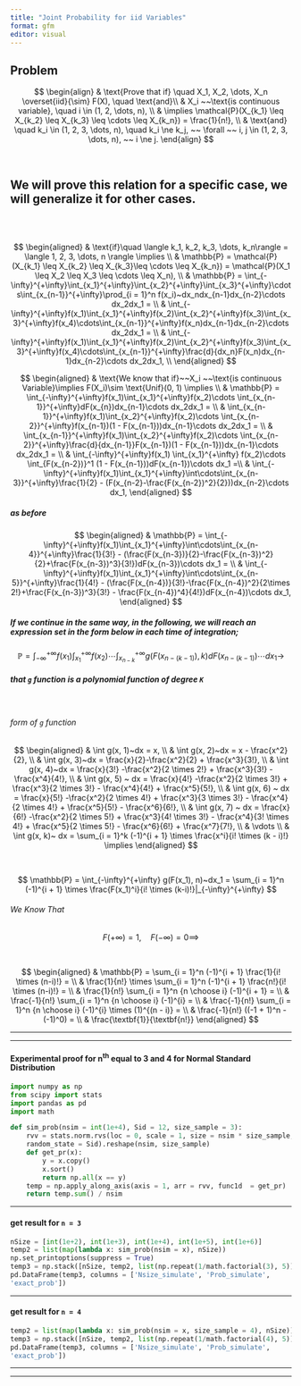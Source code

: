 ```yaml
---
title: "Joint Probability for iid Variables"
format: gfm
editor: visual
---
```



## Problem

$$
\begin{align}
& \text{Prove that if} \quad X_1, X_2, \dots, X_n \overset{iid}{\sim} F(X), \quad \text{and}\\
& X_i ~~\text{is continuous variable}, \quad i \in (1, 2, \dots, n), \\
& \implies \mathcal{P}(X_{k_1} \leq X_{k_2} \leq X_{k_3} \leq \cdots \leq X_{k_n}) = \frac{1}{n!}, \\
& \text{and} \quad k_i \in (1, 2, 3, \dots, n), \quad k_i \ne k_j, ~~ \forall ~~ i, j \in  (1, 2, 3, \dots, n), ~~ i \ne j.
\end{align}
$$


\ 
\ 

## We will prove this relation for a specific case, we will generalize it for other cases.

\
\

$$
\begin{aligned}
& \text{if}\quad \langle k_1, k_2, k_3, \dots, k_n\rangle  = \langle 1, 2, 3, \dots, n \rangle \implies \\
& \mathbb{P} = \mathcal{P}(X_{k_1} \leq X_{k_2} \leq X_{k_3}\leq \cdots \leq X_{k_n}) = \mathcal{P}(X_1 \leq X_2 \leq X_3 \leq \cdots \leq X_n), \\
& \mathbb{P} = \int_{-\infty}^{+\infty}\int_{x_1}^{+\infty}\int_{x_2}^{+\infty}\int_{x_3}^{+\infty}\cdots\int_{x_{n-1}}^{+\infty}\prod_{i = 1}^n f(x_i)~dx_ndx_{n-1}dx_{n-2}\cdots dx_2dx_1 = \\
& \int_{-\infty}^{+\infty}f(x_1)\int_{x_1}^{+\infty}f(x_2)\int_{x_2}^{+\infty}f(x_3)\int_{x_3}^{+\infty}f(x_4)\cdots\int_{x_{n-1}}^{+\infty}f(x_n)dx_{n-1}dx_{n-2}\cdots dx_2dx_1 = \\
& \int_{-\infty}^{+\infty}f(x_1)\int_{x_1}^{+\infty}f(x_2)\int_{x_2}^{+\infty}f(x_3)\int_{x_3}^{+\infty}f(x_4)\cdots\int_{x_{n-1}}^{+\infty}\frac{d}{dx_n}F(x_n)dx_{n-1}dx_{n-2}\cdots dx_2dx_1, \\
\end{aligned}
$$



$$
\begin{aligned}
& \text{We know that if}~~X_i ~~\text{is continuous Variable}\implies F(X_i)\sim \text{Unif}(0, 1) \implies \\
& \mathbb{P} = \int_{-\infty}^{+\infty}f(x_1)\int_{x_1}^{+\infty}f(x_2)\cdots
\int_{x_{n-1}}^{+\infty}dF(x_{n})dx_{n-1}\cdots dx_2dx_1 = \\
& \int_{x_{n-1}}^{+\infty}f(x_1)\int_{x_2}^{+\infty}f(x_2)\cdots
\int_{x_{n-2}}^{+\infty}f(x_{n-1})(1 - F(x_{n-1}))dx_{n-1}\cdots dx_2dx_1 = \\
& \int_{x_{n-1}}^{+\infty}f(x_1)\int_{x_2}^{+\infty}f(x_2)\cdots
\int_{x_{n-2}}^{+\infty}\frac{d}{dx_{n-1}}F(x_{n-1})(1 - F(x_{n-1}))dx_{n-1}\cdots dx_2dx_1 = \\
& \int_{-\infty}^{+\infty}f(x_1) \int_{x_1}^{+\infty} f(x_2)\cdots \int_{F(x_{n-2})}^1 (1 - F(x_{n-1}))dF(x_{n-1})\cdots dx_1 =\\
& \int_{-\infty}^{+\infty}f(x_1)\int_{x_1}^{+\infty}\int\cdots\int_{x_{n-3}}^{+\infty}\frac{1}{2} - (F(x_{n-2}-\frac{F(x_{n-2})^2}{2}))dx_{n-2}\cdots dx_1, 
\end{aligned}
$$

##### as before


$$
\begin{aligned}
& \mathbb{P} = \int_{-\infty}^{+\infty}f(x_1)\int_{x_1}^{+\infty}\int\cdots\int_{x_{n-4}}^{+\infty}\frac{1}{3!} - (\frac{F(x_{n-3})}{2}-\frac{F(x_{n-3})^2}{2}+\frac{F(x_{n-3})^3}{3!})dF(x_{n-3})\cdots dx_1 = \\
& \int_{-\infty}^{+\infty}f(x_1)\int_{x_1}^{+\infty}\int\cdots\int_{x_{n-5}}^{+\infty}\frac{1}{4!} - (\frac{F(x_{n-4})}{3!}-\frac{F(x_{n-4})^2}{2\times 2!}+\frac{F(x_{n-3})^3}{3!} - \frac{F(x_{n-4})^4}{4!})dF(x_{n-4})\cdots dx_1, 
\end{aligned}
$$


##### If we continue in the same way, in the following, we will reach an expression set in the form below in each time of integration;


$$
\mathbb{P} = \int_{-\infty}^{+\infty} f(x_1) \int_{x_1}^{+\infty}f(x_2) \cdots \int_{x_{n-k}}^{+\infty}g(F(x_{n-(k-1)}), k)dF(x_{n-(k-1)})\cdots dx_1 \to 
$$


##### that `g` function is a polynomial function of degree `K`

\


###### form of `g` function


$$
\begin{aligned}
& \int g(x, 1)~dx = x, \\
& \int g(x, 2)~dx = x - \frac{x^2}{2}, \\
& \int g(x, 3)~dx = \frac{x}{2}-\frac{x^2}{2} + \frac{x^3}{3!}, \\
& \int g(x, 4)~dx = \frac{x}{3!} -\frac{x^2}{2 \times 2!} + \frac{x^3}{3!} - \frac{x^4}{4!}, \\
& \int g(x, 5) ~ dx = \frac{x}{4!} -\frac{x^2}{2 \times 3!} + \frac{x^3}{2 \times 3!} - \frac{x^4}{4!} + \frac{x^5}{5!}, \\
& \int g(x, 6) ~ dx = \frac{x}{5!} -\frac{x^2}{2 \times 4!} + \frac{x^3}{3 \times 3!} - \frac{x^4}{2 \times 4!} + \frac{x^5}{5!} - \frac{x^6}{6!}, \\
& \int g(x, 7) ~ dx = \frac{x}{6!} -\frac{x^2}{2 \times 5!} + \frac{x^3}{4! \times 3!} - \frac{x^4}{3! \times 4!} + \frac{x^5}{2 \times 5!} - \frac{x^6}{6!} + \frac{x^7}{7!}, \\
& \vdots \\
& \int g(x, k)~ dx = \sum_{i = 1}^k (-1)^{i + 1} \times \frac{x^i}{i! \times (k - i)!} \implies 
\end{aligned}
$$


\ 

$$
\mathbb{P} = \int_{-\infty}^{+\infty} g(F(x_1), n)~dx_1 = \sum_{i = 1}^n (-1)^{i + 1} \times \frac{F(x_1)^i}{i! \times (k-i)!}|_{-\infty}^{+\infty} 
$$


###### We Know That 


$$
F(+\infty) = 1, \quad F(-\infty) = 0 \implies 
$$

\ 

$$
\begin{aligned}
& \mathbb{P} = \sum_{i = 1}^n (-1)^{i + 1} \frac{1}{i! \times (n-i)!} = \\
& \frac{1}{n!} \times \sum_{i = 1}^n (-1)^{i + 1} \frac{n!}{i! \times (n-i)!} = \\
& \frac{1}{n!} \sum_{i = 1}^n {n \choose i} (-1)^{i + 1} = \\
& \frac{-1}{n!} \sum_{i = 1}^n {n \choose i} (-1)^{i} = \\
& \frac{-1}{n!} \sum_{i = 1}^n {n \choose i} (-1)^{i} \times (1)^{(n - i)} = \\
& \frac{-1}{n!} ((-1 + 1)^n - (-1)^0) = \\
& \frac{\textbf{1}}{\textbf{n!}}
\end{aligned}
$$



***
***



#### Experimental proof for n^th^ equal to 3 and 4 for Normal Standard Distribution


```python
import numpy as np
from scipy import stats
import pandas as pd
import math

def sim_prob(nsim = int(1e+4), Sid = 12, size_sample = 3):
    rvv = stats.norm.rvs(loc = 0, scale = 1, size = nsim * size_sample, 
    random_state = Sid).reshape(nsim, size_sample)
    def get_pr(x):
        y = x.copy()
        x.sort()
        return np.all(x == y)
    temp = np.apply_along_axis(axis = 1, arr = rvv, func1d  = get_pr)
    return temp.sum() / nsim
```


***




#### get result for  `n = 3`

```python
nSize = [int(1e+2), int(1e+3), int(1e+4), int(1e+5), int(1e+6)]
temp2 = list(map(lambda x: sim_prob(nsim = x), nSize))
np.set_printoptions(suppress = True)
temp3 = np.stack([nSize, temp2, list(np.repeat(1/math.factorial(3), 5))], axis = 1)
pd.DataFrame(temp3, columns = ['Nsize_simulate', 'Prob_simulate', 
'exact_prob'])
```

***


#### get result for  `n = 4`


```python
temp2 = list(map(lambda x: sim_prob(nsim = x, size_sample = 4), nSize))
temp3 = np.stack([nSize, temp2, list(np.repeat(1/math.factorial(4), 5))], axis = 1)
pd.DataFrame(temp3, columns = ['Nsize_simulate', 'Prob_simulate', 
'exact_prob'])
```


***
***